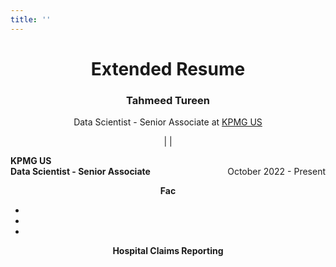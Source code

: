 ```yaml
---
title: ''
---
```


<center> <h1><b>Extended Resume</b></h1> </center>
<center> 
<center> <h3><b>Tahmeed Tureen</b></h3> </center>
Data Scientist - Senior Associate at [KPMG US](https://www.kpmg.us/)\newline

<a href="https://www.linkedin.com/in/tahmeed-tureen-79567376" class="fa fa-linkedin fa-lg"></a> | <a href="https://twitter.com/TTureen" class="fa fa-twitter fa-lg"></a> | <a href="https://github.com/tahmeed14" class="fa fa-github fa-lg"></a>

</div>
<div style="margin-bottom:10px;">
</div>

<p style="text-align:left;">
  <b> KPMG US <br> Data Scientist - Senior Associate </b>
    <span style="float:right;">
      October 2022 - Present <br> </b>
    </span>
</p>

**Fac**

- 

- 

- 

**Hospital Claims Reporting**